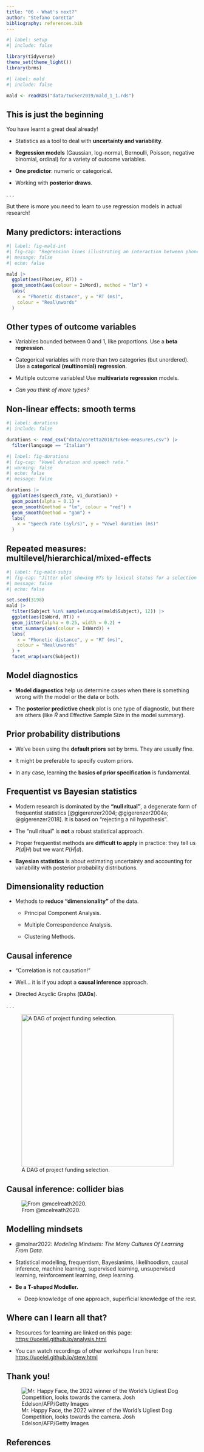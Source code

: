 ```yaml
---
title: "06 - What's next?"
author: "Stefano Coretta"
bibliography: references.bib
---
```


```r
#| label: setup
#| include: false

library(tidyverse)
theme_set(theme_light())
library(brms)
```

```r
#| label: mald
#| include: false

mald <- readRDS("data/tucker2019/mald_1_1.rds")
```

## This is just the beginning

You have learnt a great deal already!

::: box-note
-   Statistics as a tool to deal with **uncertainty and variability**.

-   **Regression models** (Gaussian, log-normal, Bernoulli, Poisson, negative binomial, ordinal) for a variety of outcome variables.

-   **One predictor**: numeric or categorical.

-   Working with **posterior draws**.
:::

. . .

But there is more you need to learn to use regression models in actual research!

## Many predictors: interactions

```r
#| label: fig-mald-int
#| fig-cap: "Regression lines illustrating an interaction between phonetic distance and lexical status."
#| message: false
#| echo: false

mald |> 
  ggplot(aes(PhonLev, RT)) +
  geom_smooth(aes(colour = IsWord), method = "lm") +
  labs(
    x = "Phonetic distance", y = "RT (ms)",
    colour = "Real\nwords"
  )
```

## Other types of outcome variables

::: box-note
-   Variables bounded between 0 and 1, like proportions. Use a **beta regression**.

-   Categorical variables with more than two categories (but unordered). Use a **categorical (multinomial) regression**.

-   Multiple outcome variables! Use **multivariate regression** models.

-   *Can you think of more types?*
:::

## Non-linear effects: smooth terms

```r
#| label: durations
#| include: false

durations <- read_csv("data/coretta2018/token-measures.csv") |> 
  filter(language == "Italian")
```

```r
#| label: fig-durations
#| fig-cap: "Vowel duration and speech rate."
#| warning: false
#| echo: false
#| message: false

durations |> 
  ggplot(aes(speech_rate, v1_duration)) +
  geom_point(alpha = 0.1) +
  geom_smooth(method = "lm", colour = "red") +
  geom_smooth(method = "gam") +
  labs(
    x = "Speech rate (syl/s)", y = "Vowel duration (ms)"
  )
```

## Repeated measures: multilevel/hierarchical/mixed-effects

```r
#| label: fig-mald-subjs
#| fig-cap: "Jitter plot showing RTs by lexical status for a selection of participants."
#| message: false
#| echo: false

set.seed(3198)
mald |> 
  filter(Subject %in% sample(unique(mald$Subject), 12)) |> 
  ggplot(aes(IsWord, RT)) +
  geom_jitter(alpha = 0.25, width = 0.2) +
  stat_summary(aes(colour = IsWord)) +
  labs(
    x = "Phonetic distance", y = "RT (ms)",
    colour = "Real\nwords"
  ) +
  facet_wrap(vars(Subject))
```

## Model diagnostics

::: box-note
-   **Model diagnostics** help us determine cases when there is something wrong with the model or the data or both.

-   The **posterior predictive check** plot is one type of diagnostic, but there are others (like $\hat{R}$ and Effective Sample Size in the model summary).
:::

## Prior probability distributions

::: box-note
-   We've been using the **default priors** set by brms. They are usually fine.

-   It might be preferable to specify custom priors.

-   In any case, learning the **basics of prior specification** is fundamental.
:::

## Frequentist vs Bayesian statistics

::: box-note
-   Modern research is dominated by the **"null ritual"**, a degenerate form of frequentist statistics [@gigerenzer2004; @gigerenzer2004a; @gigerenzer2018]. It is based on "rejecting a nil hypothesis".

-   The "null ritual" is **not** a robust statistical approach.

-   Proper frequentist methods are **difficult to apply** in practice: they tell us $P(d | H)$ but we want $P(H | d)$.

-   **Bayesian statistics** is about estimating uncertainty and accounting for variability with posterior probability distributions.
:::

## Dimensionality reduction

::: box-note
-   Methods to **reduce "dimensionality"** of the data.

    -   Principal Component Analysis.

    -   Multiple Correspondence Analysis.

    -   Clustering Methods.
:::

## Causal inference

::: box-note
-   "Correlation is not causation!"

-   Well... it is if you adopt a **causal inference** approach.

-   Directed Acyclic Graphs (**DAGs**).
:::

. . .

![A DAG of project funding selection.](/img/dag.png){fig-align="center" width="400"}

## Causal inference: collider bias

![From @mcelreath2020.](/img/collider-bias.png){fig-align="center"}

## Modelling mindsets

::: box-note
-   @molnar2022: *Modeling Mindsets: The Many Cultures Of Learning From Data*.

-   Statistical modelling, frequentism, Bayesianims, likelihoodism, causal inference, machine learning, supervised learning, unsupervised learning, reinforcement learning, deep learning.

-   **Be a T-shaped Modeller.**

    -   Deep knowledge of one approach, superficial knowledge of the rest.
:::

## Where can I learn all that?

::: box-note
-   Resources for learning are linked on this page: <https://uoelel.github.io/analysis.html>

-   You can watch recordings of other workshops I run here: <https://uoelel.github.io/stew.html>
:::

## Thank you!

![Mr. Happy Face, the 2022 winner of the World's Ugliest Dog Competition, looks towards the camera. Josh Edelson/AFP/Getty Images](/img/230302162002-01-worlds-ugliest-dog-competition-file-062423.jpg){fig-align="center"}

## References
